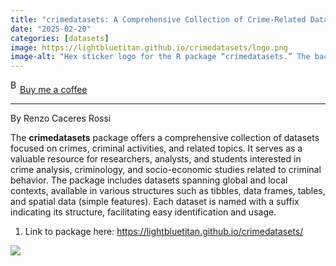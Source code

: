 ```yaml
---
title: "crimedatasets: A Comprehensive Collection of Crime-Related Datasets"
date: "2025-02-20"
categories: [datasets]
image: https://lightbluetitan.github.io/crimedatasets/logo.png
image-alt: "Hex sticker logo for the R package “crimedatasets.” The background is light gray, and the word “crimedatasets” appears in bold black lowercase text at the top center. Below the text is a black-and-white illustration of Lady Justice, blindfolded, holding a sword in one hand and a balanced scale in the other."
---
```


<link href="https://fonts.googleapis.com/css?family=Cookie" rel="stylesheet"><a class="bmc-button" target="_blank" href="https://www.buymeacoffee.com/JoscelinRocha">![Buy me a coffee](https://cdn.buymeacoffee.com/buttons/bmc-new-btn-logo.svg){alt="Buy me a coffee" width="15" height="21"}Buy me a coffee</a>

------------------------------------------------------------------------

By Renzo Caceres Rossi

The **crimedatasets** package offers a comprehensive collection of datasets focused on crimes, criminal activities, and related topics. It serves as a valuable resource for researchers, analysts, and students interested in crime analysis, criminology, and socio-economic studies related to criminal behavior. The package includes datasets spanning global and local contexts, available in various structures such as tibbles, data frames, tables, and spatial data (simple features). Each dataset is named with a suffix indicating its structure, facilitating easy identification and usage.

1.  Link to package here: <https://lightbluetitan.github.io/crimedatasets/>

![](https://lightbluetitan.github.io/crimedatasets/logo.png)
